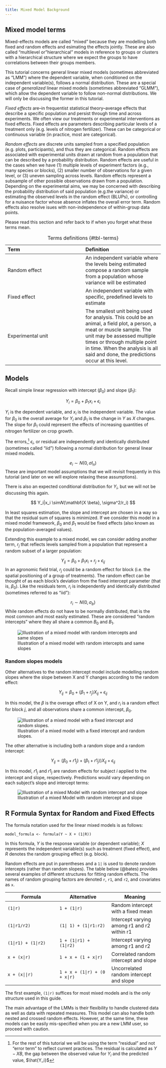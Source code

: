 ```yaml
---
title: Mixed Model Background
---
```


## Mixed model terms

Mixed-effects models are called “mixed” because they are modelling both fixed and random effects and esimating the effects jointly. These are also called "multilevel or "hierarchical" models in reference to groups or clusters with a hierarchical structure where we expect the groups to have correlations between their groups members.

This tutorial concerns general linear mixed models (sometimes abbreviated as "LMM") where the dependent variable, when conditioned on the independent variable(s), follows a normal distribution. These are a special case of *generalized* linear mixed models (sometimes abbreviated "GLMM"), which allow the dependent variable to follow non-normal distributions. We will only be discussing the former in this tutorial.

*Fixed effects* are--in frequentist statistical theory--average effects that describe a specific population and persist through time and across experiments. We often view our treatments or experimental interventions as fixed effects. Fixed effects are parameters describing particular levels of a treatment only (e.g. levels of nitrogen fertilizer). These can be categorical or continuous variable (in practice, most are categorical). 

*Random effects* are discrete units sampled from a specified population (e.g. plots, participants), and thus they are categorical. Random effects are associated with experimental units drawn at random from a population that can be described by a probability distribution. Random effects are useful in the cases when we have (1) multiple levels of experiment factors (e.g., many species or blocks), (2) smaller number of observations for a given level, or (3) uneven sampling across levels. Random effects represent a subsample of other possible observations drawn from a population. Depending on the experimental aims, we may be concerned with describing the probability distribution of said population (e.g.the variance) or estimating the observed levels in the random effect (BLUPs), or controlling for a nuisance factor whose absence inflates the overall error term. Random effects also resolve isues with non-independence of within-group data points. 

Please read this section and refer back to if when you forget what these terms mean.

| Term | Definition |
|:-----------------------------------|:-----------------------------------|
| Random effect | An independent variable where the levels being estimated compose a random sample from a population whose variance will be estimated |
| Fixed effect | An independent variable with specific, predefined levels to estimate |
| Experimental unit | The smallest unit being used for analysis. This could be an animal, a field plot, a person, a meat or muscle sample. The unit may be assessed multiple times or through multiple point in time. When the analysis is all said and done, the predictions occur at this level. |

: Terms definitions {#tbl-terms}

## Models

Recall simple linear regression with intercept ($\beta_0$) and slope ($\beta_1$):

$$  Y_{i} = \beta_0 + \beta_1 x_i + \epsilon_i $$

$Y_i$ is the dependent variable, and $x_i$ is the independent variable. The value for $\beta_0$ is the overall average for $Y_i$ and $\beta_1$ is the change in $Y$ as $X$ changes. The slope for $\beta_1$ could represent the effects of increasing quantities of nitrogen fertilizer on crop growth.

The errors,[^1] $\epsilon_i$, or residual are independently and identically distributed (sometimes called "iid") following a normal distribution for general linear mixed models.

[^1]: For the rest of this tutorial we will be using the term "residual" and not "error term" to reflect current practices. The residual is calculated as $Y - XB$, the gap between the observed value for $Y_i$ and the predicted value, $\hat{Y_i}$

$$e_i \sim N(0, \sigma I_n)$$ These are important model assumptions that we will revisit frequently in this tutorial (and later on we will explore relaxing these assumptions).

There is also an expected conditional distribution for $Y_i$, but we will not be discussing this again.

$$ Y_i|x_i \sim𝑁(\mathbf{X \beta}, \sigma^2/r_i) $$

In least squares estimation, the slope and intercept are chosen in a way so that the residual sum of squares is minimized. If we consider this model in a mixed model framework, $\beta_0$ and $\beta_1$ would be fixed effects (also known as the population-averaged values).

Extending this example to a mixed model, we can consider adding another term, $r_{j}$ that reflects levels sampled from a population that represent a random subset of a larger population:

$$  Y_{ij} = \beta_0 + \beta_1 x_i + r_j + \epsilon_{ij} $$ In an agronomic field trial, $r_{j}$ could be a random effect for block (i.e. the spatial positioning of a group of treatments). The random effect can be thought of as each block’s deviation from the fixed intercept parameter (that is, $\beta_0$). Like the residuals term, $r_i$ is independently and identically distributed (sometimes referred to as "iid"):

$$r_i \sim N(0, \sigma_b)$$ While random effects do not have to be normally distributed, that is the most common and most easily estimated. These are considered "random intercepts" where they all share a common $B_0$ and $B_1$.

::: column-margin
![Illustration of a mixed model with random intercepts and same slopes](../img/random_intercept_fixed_slope.jpeg)
:::

### Random slopes models

Other alternatives to the random intercept model include modelling random slopes where the slope between X and Y changes according to the random effect:

$$  Y_{ij} = \beta_0 + (\beta_1 + r_j)X_{ij} + \epsilon_{ij}$$

In this model, the $\beta$ is the overage effect of X on Y, and $r_i$ is a random effect for block $j$, and all observations share a common intercept, $\beta_0$.

::: column-margin
![Illustration of a mixed model with a fixed intercept and random slopes.](../img/random_slope_fixed_intercept.jpeg)
:::

The other alternative is including both a random slope and a random intercept:

$$  Y_{ij} = (\beta_0 + r1_j) + (\beta_1 + r1_j))X_{ij} + \epsilon_{ij}$$

In this model, $r1_j$ and $r1_j$ are random effects for subject $i$ applied to the intercept and slope, respectively. Predictions would vary depending on each subject’s slope and intercept terms:

::: column-margin
![Illustration of a mixed Model with random intercept and slope](../img/random_intercept_slope.jpeg)
:::

## R Formula Syntax for Random and Fixed Effects

The formula notation used for the linear mixed models is as follows:

`model_formula <- formula(Y ~ X + (1|R))`

In this formula, $Y$ is the response variable (or dependent variable); $X$ represents the independent variable(s) such as treatment (fixed effect), and $R$ denotes the random grouping effect (e.g. block).

Random effects are put in parentheses and a `1|` is used to denote random intercepts (rather than random slopes). The table below (@bates) provides several examples of different structures for fitting random effects. The names of random grouping factors are denoted `r`, `r1`, and `r2`, and covariates as `x`. 

| Formula | Alternative | Meaning |
|------------------------|------------------------|------------------------|
| `(1|r)` | `1 + (1|r)` | Random intercept with a fixed mean |
| `(1|r1/r2)` | `(1| 1) + (1|r1:r2)` | Intercept varying among r1 and r2 within r1 |
| `(1|r1) + (1|r2)` | `1 + (1|r1) + (1|r2)` | Intercept varying among r1 and r2 |
| `x + (x|r)` | `1 + x + (1 + x|r)` | Correlated random intercept and slope |
| `x + (x||r)` | `1 + x + (1|r) + (0 + x|r)` | Uncorrelated random intercept and slope |

The first example, `(1|r)` suffices for most mixed models and is the only structure used in this guide.

The main advantage of the LMMs is their flexibility to handle clustered data as well as data with repeated measures. This model can also handle both nested and crossed random effects. However, at the same time, these models can be easily mis-specified when you are a new LMM user, so proceed with caution. 
